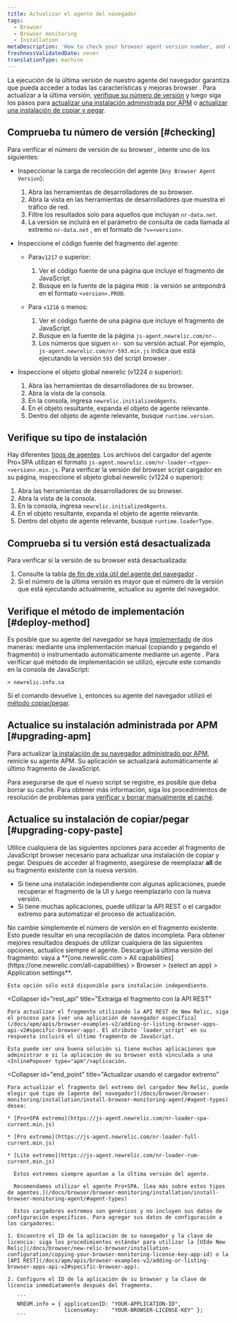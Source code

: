 ```yaml
---
title: Actualizar el agente del navegador
tags:
  - Browser
  - Browser monitoring
  - Installation
metaDescription: 'How to check your browser agent version number, and update to the latest version of the browser agent.'
freshnessValidatedDate: never
translationType: machine
---
```


La ejecución de la última versión de nuestro agente del navegador garantiza que pueda acceder a todas las características y mejoras browser . Para actualizar a la última versión, [verifique su número de versión](#checking) y luego siga los pasos para [actualizar una instalación administrada por APM](#upgrading-apm) o [actualizar una instalación de copiar y pegar](#upgrading-copy-paste).

## Comprueba tu número de versión [#checking]

Para verificar el número de versión de su browser , intente uno de los siguientes:

* Inspeccionar la carga de recolección del agente (`Any Browser Agent Version`):

  1. Abra las herramientas de desarrolladores de su browser.
  2. Abra la vista en las herramientas de desarrolladores que muestra el tráfico de red.
  3. Filtre los resultados solo para aquellos que incluyan `nr-data.net`.
  4. La versión se incluirá en el parámetro de consulta de cada llamada al extremo `nr-data.net` , en el formato de `?v=<version>`.

* Inspeccione el código fuente del fragmento del agente:

  * Para`v1217` o superior:

    1. Ver el código fuente de una página que incluye el fragmento de JavaScript.
    2. Busque en la fuente de la página `PROD` : la versión se antepondrá en el formato `<version>.PROD`.

  * Para `v1216` o menos:

    1. Ver el código fuente de una página que incluye el fragmento de JavaScript.
    2. Busque en la fuente de la página `js-agent.newrelic.com/nr-`.
    3. Los números que siguen `nr-` son su versión actual. Por ejemplo, `js-agent.newrelic.com/nr-593.min.js` indica que está ejecutando la versión `593` del script browser .

* Inspeccione el objeto global newrelic (v1224 o superior):

  1. Abra las herramientas de desarrolladores de su browser.
  2. Abra la vista de la consola.
  3. En la consola, ingresa `newrelic.initializedAgents`.
  4. En el objeto resultante, expanda el objeto de agente relevante.
  5. Dentro del objeto de agente relevante, busque `runtime.version`.

## Verifique su tipo de instalación

Hay diferentes [tipos de agentes](/docs/browser/browser-monitoring/installation/install-browser-monitoring-agent#agent-types). Los archivos del cargador del agente Pro+SPA utilizan el formato `js-agent.newrelic.com/nr-loader-<type>-<version>.min.js`. Para verificar la versión del browser script cargador en su página, inspeccione el objeto global newrelic (v1224 o superior):

1. Abra las herramientas de desarrolladores de su browser.
2. Abra la vista de la consola.
3. En la consola, ingresa `newrelic.initializedAgents`.
4. En el objeto resultante, expanda el objeto de agente relevante.
5. Dentro del objeto de agente relevante, busque `runtime.loaderType`.

## Comprueba si tu versión está desactualizada

Para verificar si la versión de su browser está desactualizada:

1. Consulte la tabla [de fin de vida útil del agente del navegador](/docs/browser/browser-monitoring/getting-started/browser-agent-eol-policy/) .
2. Si el número de la última versión es mayor que el número de la versión que está ejecutando actualmente, actualice su agente del navegador.

## Verifique el método de implementación [#deploy-method]

Es posible que su agente del navegador se haya [implementado](/docs/browser/browser-monitoring/installation/install-browser-monitoring-agent/#options) de dos maneras: mediante una implementación manual (copiando y pegando el fragmento) o instrumentado automáticamente mediante un agente <InlinePopover type="apm"/>. Para verificar qué método de implementación se utilizó, ejecute este comando en la consola de JavaScript:

```
> newrelic.info.sa
```

Si el comando devuelve `1`, entonces su agente del navegador utilizó el [método copiar/pegar](#upgrading-copy-paste).

## Actualice su instalación administrada por APM [#upgrading-apm]

Para actualizar [la instalación de su navegador administrado por APM](/docs/browser/browser-monitoring/installation/install-browser-monitoring-agent/#options), reinicie su agente APM. Su aplicación se actualizará automáticamente al último fragmento de JavaScript.

Para asegurarse de que el nuevo script se registre, es posible que deba borrar su caché. Para obtener más información, siga los procedimientos de resolución de problemas para [verificar y borrar manualmente el caché](/docs/browser/new-relic-browser/troubleshooting/troubleshooting-browser-monitoring-installation#manual_check_cache).

## Actualice su instalación de copiar/pegar [#upgrading-copy-paste]

Utilice cualquiera de las siguientes opciones para acceder al fragmento de JavaScript browser necesario para actualizar una instalación de copiar y pegar. Después de acceder al fragmento, asegúrese de reemplazar <DoNotTranslate>**all**</DoNotTranslate> de su fragmento existente con la nueva versión.

* Si tiene una instalación independiente con algunas aplicaciones, puede recuperar el fragmento de la UI y luego reemplazarlo con la nueva versión.
* Si tiene muchas aplicaciones, puede utilizar la API REST o el cargador extremo para automatizar el proceso de actualización.

<Callout variant="caution">
  No cambie simplemente el número de versión en el fragmento existente. Esto puede resultar en una recopilación de datos incompleta. Para obtener mejores resultados después de utilizar cualquiera de las siguientes opciones, actualice siempre el agente.
</Callout>

<CollapserGroup>
  <Collapser
    id="snippet"
    title="Recuperar el fragmento de la UI"
  >
    Descargue la última versión del fragmento: vaya a <DoNotTranslate>**[one.newrelic.com > All capabilities](https://one.newrelic.com/all-capabilities) > Browser > (select an app) > Application settings**</DoNotTranslate>.

    Esta opción sólo está disponible para instalación independiente.
  </Collapser>

  <Collapser
    id="rest_api"
    title="Extraiga el fragmento con la API REST"
  >
    Para actualizar el fragmento utilizando la API REST de New Relic, siga el proceso para [ver una aplicación de navegador específica](/docs/apm/apis/browser-examples-v2/adding-or-listing-browser-apps-api-v2#specific-browser-app). El atributo `loader_script` en su respuesta incluirá el último fragmento de JavaScript.

    Esta puede ser una buena solución si tiene muchas aplicaciones que administrar o si la aplicación de su browser está vinculada a una <InlinePopover type="apm"/>aplicación.
  </Collapser>

  <Collapser
    id="end_point"
    title="Actualizar usando el cargador extremo"
  >
    Para actualizar el fragmento del extremo del cargador New Relic, puede elegir qué tipo de [agente del navegador](/docs/browser/browser-monitoring/installation/install-browser-monitoring-agent/#agent-types) desea:

    * [Pro+SPA extremo](https://js-agent.newrelic.com/nr-loader-spa-current.min.js)

    * [Pro extremo](https://js-agent.newrelic.com/nr-loader-full-current.min.js)

    * [Lite extremo](https://js-agent.newrelic.com/nr-loader-rum-current.min.js)

      Estos extremos siempre apuntan a la última versión del agente.

      Recomendamos utilizar el agente Pro+SPA. [Lea más sobre estos tipos de agentes.](/docs/browser/browser-monitoring/installation/install-browser-monitoring-agent/#agent-types)

      Estos cargadores extremos son genéricos y no incluyen sus datos de configuración específicos. Para agregar sus datos de configuración a los cargadores:

    1. Encuentre el ID de la aplicación de su navegador y la clave de licencia: siga los procedimientos estándar para utilizar la [UIde New Relic](/docs/browser/new-relic-browser/installation-configuration/copying-your-browser-monitoring-license-key-app-id) o la [API REST](/docs/apm/apis/browser-examples-v2/adding-or-listing-browser-apps-api-v2#specific-browser-app).

    2. Configure el ID de la aplicación de su browser y la clave de licencia inmediatamente después del fragmento.

       ```
       NREUM.info = { applicationID: "YOUR-APPLICATION-ID",
                      licenseKey:    "YOUR-BROWSER-LICENSE-KEY" };
       ```
  </Collapser>
</CollapserGroup>